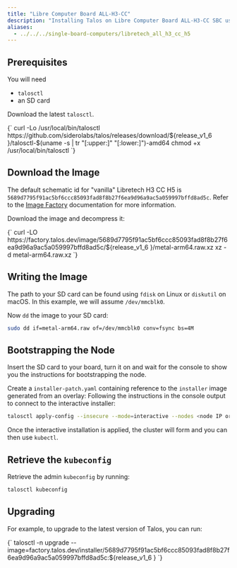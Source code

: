 ```yaml
---
title: "Libre Computer Board ALL-H3-CC"
description: "Installing Talos on Libre Computer Board ALL-H3-CC SBC using raw disk image."
aliases:
  - ../../../single-board-computers/libretech_all_h3_cc_h5
---
```



## Prerequisites

You will need

- `talosctl`
- an SD card

Download the latest `talosctl`.

<CodeBlock lang="sh">
  {`
curl -Lo /usr/local/bin/talosctl https://github.com/siderolabs/talos/releases/download/${release_v1_6 }/talosctl-$(uname -s | tr "[:upper:]" "[:lower:]")-amd64
chmod +x /usr/local/bin/talosctl
  `}
</CodeBlock>

## Download the Image

The default schematic id for "vanilla" Libretech H3 CC H5 is `5689d7795f91ac5bf6ccc85093fad8f8b27f6ea9d96a9ac5a059997bffd8ad5c`.
Refer to the [Image Factory](../../learn-more/image-factory) documentation for more information.

Download the image and decompress it:

<CodeBlock lang="sh">
  {`
curl -LO https://factory.talos.dev/image/5689d7795f91ac5bf6ccc85093fad8f8b27f6ea9d96a9ac5a059997bffd8ad5c/${release_v1_6 }/metal-arm64.raw.xz
xz -d metal-arm64.raw.xz
  `}
</CodeBlock>

## Writing the Image

The path to your SD card can be found using `fdisk` on Linux or `diskutil` on macOS.
In this example, we will assume `/dev/mmcblk0`.

Now `dd` the image to your SD card:

```bash
sudo dd if=metal-arm64.raw of=/dev/mmcblk0 conv=fsync bs=4M
```

## Bootstrapping the Node

Insert the SD card to your board, turn it on and wait for the console to show you the instructions for bootstrapping the node.

Create a `installer-patch.yaml` containing reference to the `installer` image generated from an overlay:
Following the instructions in the console output to connect to the interactive installer:

```bash
talosctl apply-config --insecure --mode=interactive --nodes <node IP or DNS name>
```

Once the interactive installation is applied, the cluster will form and you can then use `kubectl`.

## Retrieve the `kubeconfig`

Retrieve the admin `kubeconfig` by running:

```bash
talosctl kubeconfig
```

## Upgrading

For example, to upgrade to the latest version of Talos, you can run:

<CodeBlock lang="sh">
  {`
talosctl -n <node IP or DNS name> upgrade --image=factory.talos.dev/installer/5689d7795f91ac5bf6ccc85093fad8f8b27f6ea9d96a9ac5a059997bffd8ad5c:${release_v1_6 }
  `}
</CodeBlock>

